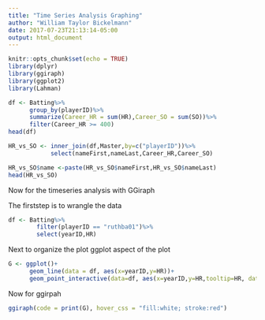 ```yaml
---
title: "Time Series Analysis Graphing"
author: "William Taylor Bickelmann"
date: 2017-07-23T21:13:14-05:00
output: html_document
---
```


```r
knitr::opts_chunk$set(echo = TRUE)
library(dplyr)
library(ggiraph)
library(ggplot2)
library(Lahman)
```


```r
df <- Batting%>%
      group_by(playerID)%>%
      summarize(Career_HR = sum(HR),Career_SO = sum(SO))%>%
      filter(Career_HR >= 400)
head(df)
```


```r
HR_vs_SO <- inner_join(df,Master,by=c("playerID"))%>%
            select(nameFirst,nameLast,Career_HR,Career_SO)
```


```r
HR_vs_SO$name <-paste(HR_vs_SO$nameFirst,HR_vs_SO$nameLast)
head(HR_vs_SO)
```

Now for the timeseries analysis with GGiraph

The firststep is to wrangle the data
```r
df <- Batting%>%
        filter(playerID == "ruthba01")%>%
        select(yearID,HR)
```

Next to organize the plot ggplot aspect of the plot

```r
G <- ggplot()+
      geom_line(data = df, aes(x=yearID,y=HR))+
      geom_point_interactive(data=df, aes(x=yearID,y=HR,tooltip=HR, data_id = yearID))
```

Now for ggirpah

```r
ggiraph(code = print(G), hover_css = "fill:white; stroke:red")

```


